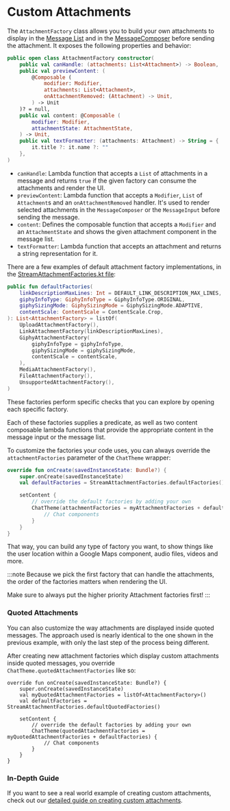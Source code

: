 # Custom Attachments

The `AttachmentFactory` class allows you to build your own attachments to display in the [Message List](../05-message-components/03-message-list.mdx) and in the [MessageComposer](../05-message-components/04-message-composer.mdx) before sending the attachment. It exposes the following properties and behavior:

```kotlin
public open class AttachmentFactory constructor(
    public val canHandle: (attachments: List<Attachment>) -> Boolean,
    public val previewContent: (
        @Composable (
            modifier: Modifier,
            attachments: List<Attachment>,
            onAttachmentRemoved: (Attachment) -> Unit,
        ) -> Unit
    )? = null,
    public val content: @Composable (
        modifier: Modifier,
        attachmentState: AttachmentState,
    ) -> Unit,
    public val textFormatter: (attachments: Attachment) -> String = {
        it.title ?: it.name ?: ""
    },
)
```

* `canHandle`: Lambda function that accepts a `List` of attachments in a message and returns `true` if the given factory can consume the attachments and render the UI.
* `previewContent`: Lambda function that accepts a `Modifier`, `List` of `Attachment`s  and an `onAttachmentRemoved` handler. It's used to render selected attachments in the `MessageComposer` or the `MessageInput` before sending the message.
* `content`: Defines the composable function that accepts a `Modifier` and an `AttachmentState` and shows the given attachment component in the message list.
* `textFormatter`: Lambda function that accepts an attachment and returns a string representation for it.

There are a few examples of default attachment factory implementations, in the [StreamAttachmentFactories.kt file](https://github.com/GetStream/stream-chat-android/blob/main/stream-chat-android-compose/src/main/java/io/getstream/chat/android/compose/ui/attachments/StreamAttachmentFactories.kt):

```kotlin
public fun defaultFactories(
    linkDescriptionMaxLines: Int = DEFAULT_LINK_DESCRIPTION_MAX_LINES,
    giphyInfoType: GiphyInfoType = GiphyInfoType.ORIGINAL,
    giphySizingMode: GiphySizingMode = GiphySizingMode.ADAPTIVE,
    contentScale: ContentScale = ContentScale.Crop,
): List<AttachmentFactory> = listOf(
    UploadAttachmentFactory(),
    LinkAttachmentFactory(linkDescriptionMaxLines),
    GiphyAttachmentFactory(
        giphyInfoType = giphyInfoType,
        giphySizingMode = giphySizingMode,
        contentScale = contentScale,
    ),
    MediaAttachmentFactory(),
    FileAttachmentFactory(),
    UnsupportedAttachmentFactory(),
)
```

These factories perform specific checks that you can explore by opening each specific factory.

Each of these factories supplies a predicate, as well as two content composable lambda functions that provide the appropriate content in the message input or the message list.

To customize the factories your code uses, you can always override the `attachmentFactories` parameter of the `ChatTheme` wrapper:

```kotlin
override fun onCreate(savedInstanceState: Bundle?) {
    super.onCreate(savedInstanceState)
    val defaultFactories = StreamAttachmentFactories.defaultFactories()

    setContent {
        // override the default factories by adding your own
        ChatTheme(attachmentFactories = myAttachmentFactories + defaultFactories) {
            // Chat components
        }
    }
}
```

That way, you can build any type of factory you want, to show things like the user location within a Google Maps component, audio files, videos and more.

:::note
Because we pick the first factory that can handle the attachments, the order of the factories matters when rendering the UI.

Make sure to always put the higher priority Attachment factories first!
:::

### Quoted Attachments

You can also customize the way attachments are displayed inside quoted messages. The approach used is nearly identical to the one shown in the previous example, with only the last step of the process being different.

After creating new attachment factories which display custom attachments inside quoted messages, you override `ChatTheme.quotedAttachmentFactories` like so:

```
override fun onCreate(savedInstanceState: Bundle?) {
    super.onCreate(savedInstanceState)
    val myQuotedAttachmentFactories = listOf<AttachmentFactory>()
    val defaultFactories = StreamAttachmentFactories.defaultQuotedFactories()

    setContent {
        // override the default factories by adding your own
        ChatTheme(quotedAttachmentFactories = myQuotedAttachmentFactories + defaultFactories) {
            // Chat components
        }
    }
}
```

### In-Depth Guide

If you want to see a real world example of creating custom attachments, check out our [detailed guide on creating custom attachments](../07-guides/01-adding-custom-attachments.mdx).